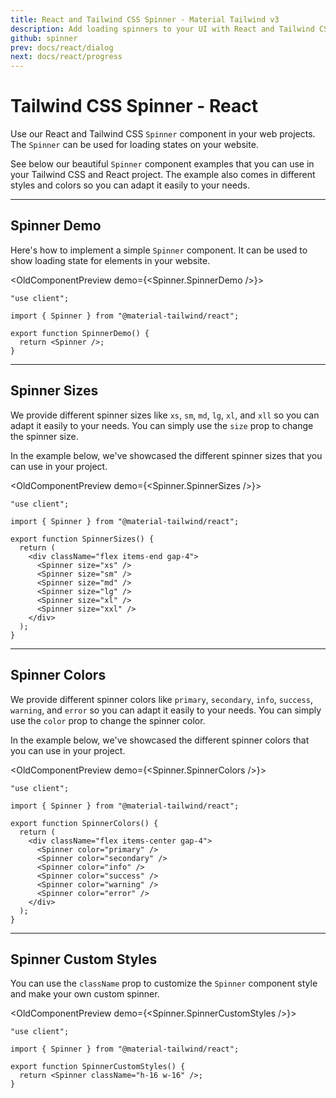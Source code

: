```yaml
---
title: React and Tailwind CSS Spinner - Material Tailwind v3
description: Add loading spinners to your UI with React and Tailwind CSS in Material Tailwind v3. Improve user feedback with customizable and responsive spinner elements.
github: spinner
prev: docs/react/dialog
next: docs/react/progress
---
```


# Tailwind CSS Spinner - React

Use our React and Tailwind CSS `Spinner` component in your web projects. The `Spinner` can be used for loading states on your website.

See below our beautiful `Spinner` component examples that you can use in your Tailwind CSS and React project. The example also comes in different styles and colors so you can adapt it easily to your needs.

---

## Spinner Demo

Here's how to implement a simple `Spinner` component. It can be used to show loading state for elements in your website.

<OldComponentPreview demo={<Spinner.SpinnerDemo />}>
```tsx
"use client";

import { Spinner } from "@material-tailwind/react";

export function SpinnerDemo() {
  return <Spinner />;
}
```
</OldComponentPreview>

---

## Spinner Sizes

We provide different spinner sizes like `xs`, `sm`, `md`, `lg`, `xl`, and `xll` so you can adapt it easily to your needs. You can simply use the `size` prop to change the spinner size.

In the example below, we've showcased the different spinner sizes that you can use in your project.

<OldComponentPreview demo={<Spinner.SpinnerSizes />}>
```tsx
"use client";

import { Spinner } from "@material-tailwind/react";

export function SpinnerSizes() {
  return (
    <div className="flex items-end gap-4">
      <Spinner size="xs" />
      <Spinner size="sm" />
      <Spinner size="md" />
      <Spinner size="lg" />
      <Spinner size="xl" />
      <Spinner size="xxl" />
    </div>
  );
}
```
</OldComponentPreview>

---

## Spinner Colors

We provide different spinner colors like `primary`, `secondary`, `info`, `success`, `warning`, and `error` so you can adapt it easily to your needs. You can simply use the `color` prop to change the spinner color.

In the example below, we've showcased the different spinner colors that you can use in your project.

<OldComponentPreview demo={<Spinner.SpinnerColors />}>
```tsx
"use client";

import { Spinner } from "@material-tailwind/react";

export function SpinnerColors() {
  return (
    <div className="flex items-center gap-4">
      <Spinner color="primary" />
      <Spinner color="secondary" />
      <Spinner color="info" />
      <Spinner color="success" />
      <Spinner color="warning" />
      <Spinner color="error" />
    </div>
  );
}
```
</OldComponentPreview>

---

## Spinner Custom Styles

You can use the `className` prop to customize the `Spinner` component style and make your own custom spinner.

<OldComponentPreview demo={<Spinner.SpinnerCustomStyles />}>
```tsx
"use client";

import { Spinner } from "@material-tailwind/react";

export function SpinnerCustomStyles() {
  return <Spinner className="h-16 w-16" />;
}
```
</OldComponentPreview>